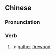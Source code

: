 {{also|樵采}}
==Chinese==
{{zh-forms|s=樵采|t2=樵采}}

===Pronunciation===
{{zh-pron
|m=qiáocǎi
|c=ciu4 coi2
|cat=v
}}

===Verb===
{{zh-verb}}

# {{lb|zh|archaic}} to [[gather]] [[firewood]]